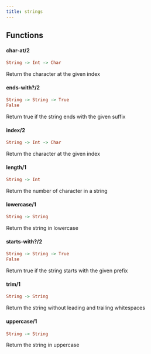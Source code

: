 ```yaml
---
title: strings
---
```



## Functions

#### char-at/2

```haskell
String -> Int -> Char
```

Return the character at the given index

#### ends-with?/2

```haskell
String -> String -> True
False
```

Return true if the string ends with the given suffix

#### index/2

```haskell
String -> Int -> Char
```

Return the character at the given index

#### length/1

```haskell
String -> Int
```

Return the number of character in a string

#### lowercase/1

```haskell
String -> String
```

Return the string in lowercase

#### starts-with?/2

```haskell
String -> String -> True
False
```

Return true if the string starts with the given prefix

#### trim/1

```haskell
String -> String
```

Return the string without leading and trailing whitespaces

#### uppercase/1

```haskell
String -> String
```

Return the string in uppercase

